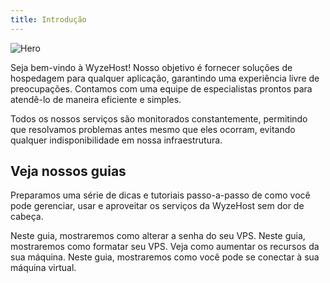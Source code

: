 ```yaml
---
title: Introdução
---
```


<img
  className="block"
  src="/images/hero.png"
  alt="Hero"
/>

Seja bem-vindo à WyzeHost! Nosso objetivo é fornecer soluções de hospedagem 
para qualquer aplicação, garantindo uma experiência livre de preocupações. 
Contamos com uma equipe de especialistas prontos para atendê-lo de maneira eficiente e simples.

Todos os nossos serviços são monitorados constantemente, permitindo que resolvamos 
problemas antes mesmo que eles ocorram, evitando qualquer indisponibilidade em nossa infraestrutura.

## Veja nossos guias

Preparamos uma série de dicas e tutoriais passo-a-passo de como você pode gerenciar, usar e aproveitar os
serviços da WyzeHost sem dor de cabeça.

<CardGroup cols={2}>
  <Card
    title="Trocar senha"
    icon="lock"
    href="painel/trocar-senha-vps"
  >
    Neste guia, mostraremos como alterar a senha do seu VPS.
  </Card>
  <Card
    title="Formatar servidor"
    icon="arrows-rotate"
    href="painel/formatar-vps"
  >
    Neste guia, mostraremos como formatar seu VPS.
  </Card>
  <Card
    title="Fazer upgrade"
    icon="circle-up"
    href="painel/upgrade-vps"
  >
    Veja como aumentar os recursos da sua máquina.
  </Card>
  <Card
    title="Conectar na máquina"
    icon="network-wired"
    href="vps/como-conectar-vps"
  >
    Neste guia, mostraremos como você pode se conectar à sua máquina virtual.
  </Card>
</CardGroup>
